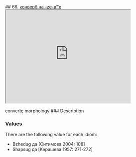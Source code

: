 ## 66. <a href =  'https://agricolamz.github.io/The_Circassian_Isoglosses_Database/66.html'>конверб на -ze-ʁʷe</a><div class='box'><iframe src='https://agricolamz.github.io/The_Circassian_Isoglosses_Database/66.html' width = '400px' height = '300px'></iframe></div>converb; morphology
### Description



### Values
There are the following value for each idiom:

* Bzhedug  да [Ситимова 2004: 108] 
* Shapsug  да [Керашева 1957: 271-272] 

